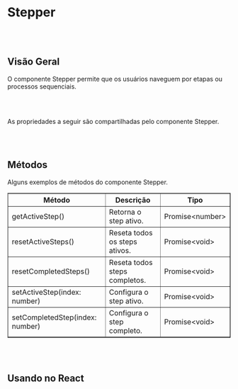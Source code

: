 
# Stepper

<br></br>

## Visão Geral

O componente Stepper permite que os usuários naveguem por etapas ou processos sequenciais.

<Canvas of={StepperStories.Properties}></Canvas>

<Meta isTemplate />

<br></br>

As propriedades a seguir são compartilhadas pelo componente Stepper.

<Controls />

<br></br>

## Métodos

Alguns exemplos de métodos do componente Stepper.
<table border="1">
  <thead>
    <tr>
      <th>Método</th>
      <th>Descrição</th>
      <th>Tipo</th>
    </tr>
  </thead>
  <tbody>
    <tr>
      <td>getActiveStep()</td>
      <td>Retorna o step ativo.</td>
      <td>Promise&lt;number&gt;</td>
    </tr>
    <tr>
      <td>resetActiveSteps()</td>
      <td>Reseta todos os steps ativos.</td>
      <td>Promise&lt;void&gt;</td>
    </tr>
    <tr>
      <td>resetCompletedSteps()</td>
      <td>Reseta todos steps completos.</td>
      <td>Promise&lt;void&gt;</td>
    </tr>
    <tr>
      <td>setActiveStep(index: number)</td>
      <td>Configura o step ativo.</td>
      <td>Promise&lt;void&gt;</td>
    </tr>
    <tr>
      <td>setCompletedStep(index: number)</td>
      <td>Configura o step completo.</td>
      <td>Promise&lt;void&gt;</td>
    </tr>
  </tbody>
</table>


<Source of={StepperStories.Methods} />

<br></br>

## Usando no React

<Source of={StepperStories.FrameworkReact} />
